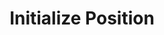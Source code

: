---
title: "Initialize Position"
description: "Returns all plants from the system that the user has access to"
openapi: "../../../openapi.json POST /dlmm/initialize"
---
